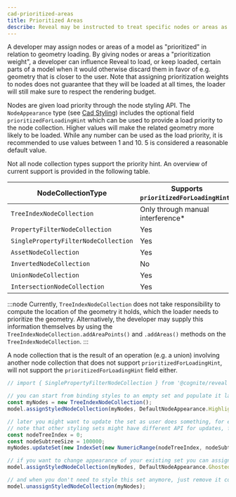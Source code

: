 ```yaml
---
cad-prioritized-areas
title: Prioritized Areas
describe: Reveal may be instructed to treat specific nodes or areas as "prioritized" with regards to geometry streaming.
---
```



A developer may assign nodes or areas of a model as "prioritized" in relation to geometry loading.
By giving nodes or areas a "prioritization weight", a developer can influence Reveal to load, or keep loaded, certain parts of a model when it would otherwise discard them in favor of e.g. geometry that is closer to the user. Note that assigning prioritization weights to nodes does not guarantee that they will be loaded at all times, the loader will still make sure to respect the rendering budget.

Nodes are given load priority through the node styling API. The `NodeAppearance` type (see [Cad Styling](cad-styling)) includes the optional field `prioritizedForLoadingHint` which can be used to provide a load priority to the node collection. Higher values will make the related geometry more likely to be loaded. While any number can be used as the load priority, it is recommended to use values between 1 and 10. 5 is considered a reasonable default value.

Not all node collection types support the priority hint. An overview of current support is provided in the following table.

| NodeCollectionType                   | Supports `prioritizedForLoadingHint`? |
| ------------------------------------ | ------------------------------------- |
| `TreeIndexNodeCollection`            | Only through manual interference*     |
| `PropertyFilterNodeCollection`       | Yes                                   |
| `SinglePropertyFilterNodeCollection` | Yes                                   |
| `AssetNodeCollection`                | Yes                                   |
| `InvertedNodeCollection`             | No                                    |
| `UnionNodeCollection`                | Yes                                   |
| `IntersectionNodeCollection`         | Yes                                   |

:::node
Currently, `TreeIndexNodeCollection` does not take responsibility to compute the location of the geometry it holds, which the loader needs to prioritize the geometry. Alternatively, the developer may supply this information themselves by using the `TreeIndexNodeCollection.addAreaPoints()` and `.addAreas()` methods on the `TreeIndexNodeCollection`.
:::

A node collection that is the result of an operation (e.g. a union) involving another node collection that does not support `prioritizedForLoadingHint`, will not support the `prioritizedForLoadingHint` field either.

```js
// import { SinglePropertyFilterNodeCollection } from '@cognite/reveal'

// you can start from binding styles to an empty set and populate it later
const myNodes = new TreeIndexNodeCollection();
model.assignStyledNodeCollection(myNodes, DefaultNodeAppearance.Highlighted);

// later you might want to update the set as user does something, for example, selects an asset
// note that other styling sets might have different API for updates, for example `executeFilter`
const nodeTreeIndex = 0;
const nodeSubtreeSize = 100000;
myNodes.updateSet(new IndexSet(new NumericRange(nodeTreeIndex, nodeSubtreeSize)));

// if you want to change appearance of your existing set you can assign a new style
model.assignStyledNodeCollection(myNodes, DefaultNodeAppearance.Ghosted);

// and when you don't need to style this set anymore, just remove it completely
model.unassignStyledNodeCollection(myNodes);
```